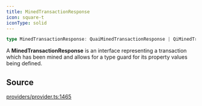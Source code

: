 ```yaml
---
title: MinedTransactionResponse
icon: square-t
iconType: solid
---
```


```ts
type MinedTransactionResponse: QuaiMinedTransactionResponse | QiMinedTransactionResponse;
```

A **MinedTransactionResponse** is an interface representing a transaction which has been mined and allows for a type
guard for its property values being defined.

## Source

[providers/provider.ts:1465](https://github.com/dominant-strategies/quais.js/blob/57e1e7d55fa82872759f1060be87264857259141/src/providers/provider.ts#L1465)
